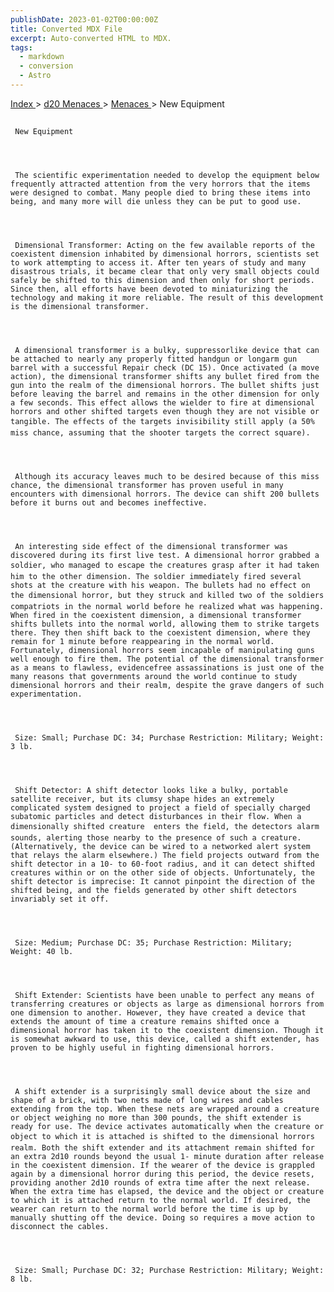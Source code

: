 ```yaml
---
publishDate: 2023-01-02T00:00:00Z
title: Converted MDX File
excerpt: Auto-converted HTML to MDX.
tags:
  - markdown
  - conversion
  - Astro
---
```







[
      Index
     ](-index)
     >
     [
      d20 Menaces
     ](menaces-d20-index)
     >
     [
      Menaces
     ](menaces-d20-menaces-index)
     > New Equipment
    





## 
     New Equipment
    



     The scientific experimentation needed to develop the equipment below frequently attracted attention from the very horrors that the items were designed to combat. Many people died to bring these items into being, and many more will die unless they can be put to good use.
    



     Dimensional Transformer: Acting on the few available reports of the coexistent dimension inhabited by dimensional horrors, scientists set to work attempting to access it. After ten years of study and many disastrous trials, it became clear that only very small objects could safely be shifted to this dimension and then only for short periods. Since then, all efforts have been devoted to miniaturizing the technology and making it more reliable. The result of this development is the dimensional transformer.
    



     A dimensional transformer is a bulky, suppressorlike device that can be attached to nearly any properly fitted handgun or longarm gun barrel with a successful Repair check (DC 15). Once activated (a move action), the dimensional transformer shifts any bullet fired from the gun into the realm of the dimensional horrors. The bullet shifts just before leaving the barrel and remains in the other dimension for only a few seconds. This effect allows the wielder to fire at dimensional horrors and other shifted targets even though they are not visible or tangible. The effects of the targets invisibility still apply (a 50% miss chance, assuming that the shooter targets the correct square).
    



     Although its accuracy leaves much to be desired because of this miss chance, the dimensional transformer has proven useful in many encounters with dimensional horrors. The device can shift 200 bullets before it burns out and becomes ineffective.
    



     An interesting side effect of the dimensional transformer was discovered during its first live test. A dimensional horror grabbed a soldier, who managed to escape the creatures grasp after it had taken him to the other dimension. The soldier immediately fired several shots at the creature with his weapon. The bullets had no effect on the dimensional horror, but they struck and killed two of the soldiers compatriots in the normal world before he realized what was happening. When fired in the coexistent dimension, a dimensional transformer shifts bullets into the normal world, allowing them to strike targets there. They then shift back to the coexistent dimension, where they remain for 1 minute before reappearing in the normal world. Fortunately, dimensional horrors seem incapable of manipulating guns well enough to fire them. The potential of the dimensional transformer as a means to flawless, evidencefree assassinations is just one of the many reasons that governments around the world continue to study dimensional horrors and their realm, despite the grave dangers of such experimentation.
    



     Size: Small; Purchase DC: 34; Purchase Restriction: Military; Weight: 3 lb.
    



     Shift Detector: A shift detector looks like a bulky, portable satellite receiver, but its clumsy shape hides an extremely complicated system designed to project a field of specially charged subatomic particles and detect disturbances in their flow. When a dimensionally shifted creature  enters the field, the detectors alarm sounds, alerting those nearby to the presence of such a creature. (Alternatively, the device can be wired to a networked alert system that relays the alarm elsewhere.) The field projects outward from the shift detector in a 10- to 60-foot radius, and it can detect shifted creatures within or on the other side of objects. Unfortunately, the shift detector is imprecise: It cannot pinpoint the direction of the shifted being, and the fields generated by other shift detectors invariably set it off.
    



     Size: Medium; Purchase DC: 35; Purchase Restriction: Military; Weight: 40 lb.
    



     Shift Extender: Scientists have been unable to perfect any means of transferring creatures or objects as large as dimensional horrors from one dimension to another. However, they have created a device that extends the amount of time a creature remains shifted once a dimensional horror has taken it to the coexistent dimension. Though it is somewhat awkward to use, this device, called a shift extender, has proven to be highly useful in fighting dimensional horrors.
    



     A shift extender is a surprisingly small device about the size and shape of a brick, with two nets made of long wires and cables extending from the top. When these nets are wrapped around a creature or object weighing no more than 300 pounds, the shift extender is ready for use. The device activates automatically when the creature or object to which it is attached is shifted to the dimensional horrors realm. Both the shift extender and its attachment remain shifted for an extra 2d10 rounds beyond the usual 1- minute duration after release in the coexistent dimension. If the wearer of the device is grappled again by a dimensional horror during this period, the device resets, providing another 2d10 rounds of extra time after the next release. When the extra time has elapsed, the device and the object or creature to which it is attached return to the normal world. If desired, the wearer can return to the normal world before the time is up by manually shutting off the device. Doing so requires a move action to disconnect the cables.
    



     Size: Small; Purchase DC: 32; Purchase Restriction: Military; Weight: 8 lb.
    




